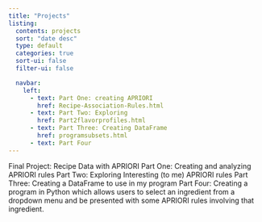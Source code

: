 ```yaml
---
title: "Projects"
listing:
  contents: projects
  sort: "date desc"
  type: default
  categories: true
  sort-ui: false
  filter-ui: false

  navbar:
    left:
      - text: Part One: creating APRIORI
        href: Recipe-Association-Rules.html
      - text: Part Two: Exploring
        href: Part2flavorprofiles.html
      - text: Part Three: Creating DataFrame
        href: programsubsets.html
      - text: Part Four
---
```


Final Project: Recipe Data with APRIORI
Part One: Creating and analyzing APRIORI rules
Part Two: Exploring Interesting (to me) APRIORI rules
Part Three: Creating a DataFrame to use in my program
Part Four: Creating a program in Python which allows users to select an ingredient from a dropdown menu and be presented with some APRIORI rules involving that ingredient. 
